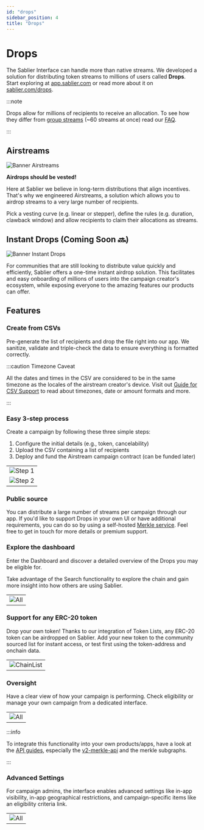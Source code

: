 ```yaml
---
id: "drops"
sidebar_position: 4
title: "Drops"
---
```


# Drops

The Sablier Interface can handle more than native streams. We developed a solution for distributing token streams to
millions of users called **Drops**. Start exploring at [app.sablier.com](https://app.sablier.com/drops/) or read more
about it on [sablier.com/drops](https://sablier.com/drops).

:::note

Drops allow for millions of recipients to receive an allocation. To see how they differ from
[group streams](/apps/features/vesting#create-in-batches) (~60 streams at once) read our [FAQ](/support/faq).

:::

## Airstreams

![Banner Airstreams](/banner/docs-banner-drops-airstreams.png)

**Airdrops should be vested!**

Here at Sablier we believe in long-term distributions that align incentives. That's why we engineered Airstreams, a
solution which allows you to airdrop streams to a very large number of recipients.

Pick a vesting curve (e.g. linear or stepper), define the rules (e.g. duration, clawback window) and allow recipients to
claim their allocations as streams.

## Instant Drops (Coming Soon 🔜)

![Banner Instant Drops](/banner/docs-banner-drops-instant.png)

For communities that are still looking to distribute value quickly and efficiently, Sablier offers a one-time instant
airdrop solution. This facilitates and easy onboarding of millions of users into the campaign creator's ecosystem, while
exposing everyone to the amazing features our products can offer.

## Features

### Create from CSVs

Pre-generate the list of recipients and drop the file right into our app. We sanitize, validate and triple-check the
data to ensure everything is formatted correctly.

:::caution Timezone Caveat

All the dates and times in the CSV are considered to be in the same timezone as the locales of the airstream creator's
device. Visit out [Guide for CSV Support](/apps/guides/csv-support) to read about timezones, date or amount formats and
more.

:::

### Easy 3-step process

Create a campaign by following these three simple steps:

1. Configure the initial details (e.g., token, cancelability)
2. Upload the CSV containing a list of recipients
3. Deploy and fund the Airstream campaign contract (can be funded later)

|                                                         |
| ------------------------------------------------------- |
| ![Step 1](/screenshots/drops-form-1.png)                |
| ![Step 2](/screenshots/airstream-create-recipients.png) |

### Public source

You can distribute a large number of streams per campaign through our app. If you'd like to support Drops in your own UI
or have additional requirements, you can do so by using a self-hosted [Merkle service](/api/drops/merkle-api/overview).
Feel free to get in touch for more details or premium support.

### Explore the dashboard

Enter the Dashboard and discover a detailed overview of the Drops you may be eligible for.

Take advantage of the Search functionality to explore the chain and gain more insight into how others are using Sablier.

|                                       |
| ------------------------------------- |
| ![All](/screenshots/drops-search.png) |

### Support for any ERC-20 token

Drop your own token! Thanks to our integration of Token Lists, any ERC-20 token can be airdropped on Sablier. Add your
new token to the community sourced list for instant access, or test first using the token-address and onchain data.

|                                               |
| --------------------------------------------- |
| ![ChainList](/screenshots/general-chains.png) |

### Oversight

Have a clear view of how your campaign is performing. Check eligibility or manage your own campaign from a dedicated
interface.

|                                            |
| ------------------------------------------ |
| ![All](/screenshots/airstream-profile.png) |

:::info

To integrate this functionality into your own products/apps, have a look at the [API guides](/api/overview), especially
the [v2-merkle-api](/api/drops/merkle-api/overview) and the merkle subgraphs.

:::

### Advanced Settings

For campaign admins, the interface enables advanced settings like in-app visibility, in-app geographical restrictions,
and campaign-specific items like an eligibility criteria link.

|                                         |
| --------------------------------------- |
| ![All](/screenshots/drops-settings.png) |

